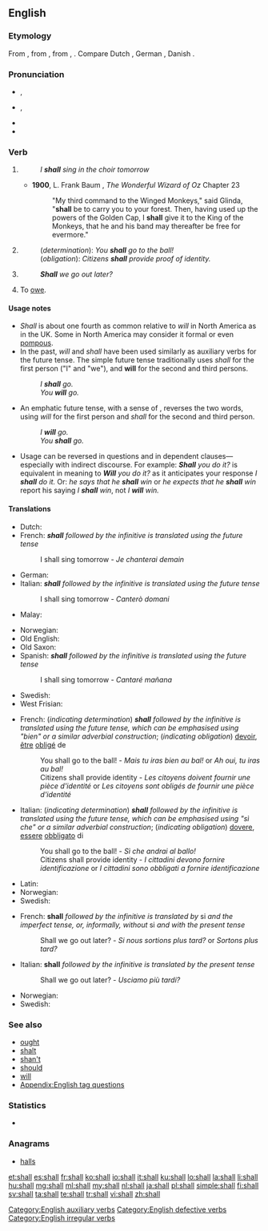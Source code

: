 ==English==

===Etymology===
From {{etyl|ang|en}} {{term|sculan||I shall, I must, I owe, ought to, must|lang=ang}}, from {{etyl|gem-pro|en}} {{recons|skulaną|lang=gem-pro}}, from {{etyl|ine-pro|en}} {{recons|skal-||to owe, be under obligation|lang=ine-pro}}, {{recons|(s)kel-|lang=ine-pro}}. Compare Dutch {{term|zullen|lang=nl}}, German {{term|sollen|lang=de}}, Danish {{term|skulle|lang=da}}.

===Pronunciation===
* {{a|stressed}} {{IPA|/ˈʃæl/}}, {{X-SAMPA|/"S{l/}}
* {{a|unstressed}} {{IPA|/ʃəl/}}, {{X-SAMPA|/S@l/}}
* {{audio|en-us-shall.ogg|Audio (US)}}
* {{rhymes|æl}}

===Verb===
{{wikipedia}}
{{en-verb|head= - |shall|-|should|-}}

# {{context|modal auxiliary verb|defective}} {{non-gloss definition|Used before a verb to indicate the simple future tense, particularly in the first person singular or plural.}}
#: ''I '''shall''' sing in the choir tomorrow''
#* '''1900''', L. Frank Baum , ''The Wonderful Wizard of Oz'' Chapter 23
#*: "My third command to the Winged Monkeys," said Glinda, "'''shall''' be to carry you to your forest. Then, having used up the powers of the Golden Cap, I '''shall''' give it to the King of the Monkeys, that he and his band may thereafter be free for evermore."
# {{non-gloss definition|Used similarly to indicate determination or obligation, particularly in the second and third persons singular and plural.}}
#: (''determination''): ''You '''shall''' go to the ball!''
#: (''obligation''): ''Citizens '''shall''' provide proof of identity.''
# {{non-gloss definition|Used in questions to suggest a possible future action.}}
#: '''''Shall''' we go out later?''
# {{context|obsolete}} To [[owe]].
{{rfex}}

====Usage notes====
* ''Shall'' is about one fourth as common relative to ''will'' in North America as in the UK. Some in North America may consider it formal or even [[pompous]].
* In the past, ''will'' and ''shall'' have been used similarly as auxiliary verbs for the future tense. The simple future tense traditionally uses ''shall'' for the first person ("I" and "we"), and '''will''' for the second and third persons.
*: ''I '''shall''' go.''
*: ''You '''will''' go.''
* An emphatic future tense, with a sense of {{term|must}}, reverses the two words, using ''will'' for the first person and ''shall'' for the second and third person.
*: ''I '''will''' go.''
*: ''You '''shall''' go.''
* Usage can be reversed in questions and in dependent clauses&mdash;especially with indirect discourse. For example: '''''Shall''' you do it?'' is equivalent in meaning to '''''Will''' you do it?'' as it anticipates your response ''I '''shall''' do it.'' Or: ''he says that he '''shall''' win'' or ''he expects that he '''shall''' win'' report his saying ''I '''shall''' win'', not ''I '''will''' win.''

====Translations====
{{trans-top|indicating the simple future tense}}
* Dutch: {{t+|nl|zullen}}
* French: '''''shall''' followed by the infinitive is translated using the future tense''
*: I shall sing tomorrow - ''Je chanterai demain''
* German: {{t+|de|sollen}}
* Italian: '''''shall''' followed by the infinitive is translated using the future tense''
*: I shall sing tomorrow - ''Canterò domani''
* Malay: {{t-|ms|akan}}
{{trans-mid}}
* Norwegian: {{t+|no|skal}}
* Old English: {{t-|ang|sculan}}
* Old Saxon: {{tø|osx|skulan}}
* Spanish: '''''shall''' followed by the infinitive is translated using the future tense''
*: I shall sing tomorrow - ''Cantaré mañana''
* Swedish: {{t+|sv|skola}}
* West Frisian: {{t-|fy|sille}}
{{trans-bottom}}

{{trans-top|indicating determination or obligation}}
* French: (''indicating determination'') '''''shall''' followed by the infinitive is translated using the future tense, which can be emphasised using "bien" or a similar adverbial construction''; (''indicating obligation'') [[devoir]], [[être]] [[obliger|obligé]] de
*: You shall go to the ball! - ''Mais tu iras bien au bal!'' or ''Ah oui, tu iras au bal!''
*: Citizens shall provide identity - ''Les citoyens doivent fournir une pièce d'identité'' or ''Les citoyens sont obligés de fournir une pièce d'identité''
* Italian: (''indicating determination'') '''''shall''' followed by the infinitive is translated using the future tense, which can be emphasised using "sì che" or a similar adverbial construction''; (''indicating obligation'') [[dovere]], [[essere]] [[obbligare|obbligato]] di
*: You shall go to the ball! - ''Sì che andrai al ballo!''
*: Citizens shall provide identity - ''I cittadini devono fornire identificazione'' or ''I cittadini sono obbligati a fornire identificazione''
{{trans-mid}}
* Latin: {{t+|la|debeo}}
* Norwegian: {{t+|no|skulle}}
* Swedish: {{t+|sv|böra}}
{{trans-bottom}}

{{trans-top|in questions to suggest a possible future action}}
* French: '''shall''' ''followed by the infinitive is translated by'' si ''and the imperfect tense, or, informally, without'' si ''and with the present tense''
*: Shall we go out later? - ''Si nous sortions plus tard?'' or ''Sortons plus tard?''
* Italian: '''shall''' ''followed by the infinitive is translated by the present tense''
*: Shall we go out later? - ''Usciamo più tardi?''
{{trans-mid}}
* Norwegian: {{t+|no|skulle}}
* Swedish: {{t+|sv|skola}}
{{trans-bottom}}

===See also===
* [[ought]]
* [[shalt]]
* [[shan't]]
* [[should]]
* [[will]]
* [[Appendix:English tag questions]]

===Statistics===
* {{rank|down|good|never|100|shall|most|where|those}}

===Anagrams===
* [[halls#English|halls]]

[[Category:English auxiliary verbs]]
[[Category:English defective verbs]]
[[Category:English irregular verbs]]

[[et:shall]]
[[es:shall]]
[[fr:shall]]
[[ko:shall]]
[[io:shall]]
[[it:shall]]
[[ku:shall]]
[[lo:shall]]
[[la:shall]]
[[li:shall]]
[[hu:shall]]
[[mg:shall]]
[[ml:shall]]
[[my:shall]]
[[nl:shall]]
[[ja:shall]]
[[pl:shall]]
[[simple:shall]]
[[fi:shall]]
[[sv:shall]]
[[ta:shall]]
[[te:shall]]
[[tr:shall]]
[[vi:shall]]
[[zh:shall]]